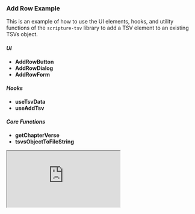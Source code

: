 
<Meta title="AddTsvRow" component={AddTsvRow} />

### Add Row Example

This is an example of how to use the UI elements, hooks, and utility functions of the `scripture-tsv` library to add a TSV element to an existing TSVs object.

#### _UI_

- **AddRowButton**
- **AddRowDialog**
- **AddRowForm**

#### _Hooks_

- **useTsvData**
- **useAddTsv**

#### _Core Functions_

- **getChapterVerse**
- **tsvsObjectToFileString**

<iframe
  src="https://codesandbox.io/embed/98jmw8?view=Editor+%2B+Preview&module=%2Fsrc%2FAddTsvRow.tsx"
  style={{
    width: '100%',
    height: '700px',
    outline: '1px solid #252525',
    border: '0',
    borderRadius: '8px',
    overflow: 'hidden',
    marginBottom: 16,
    zIndex: 100,
  }}
  title="add-tsv"
  allow="accelerometer; ambient-light-sensor; camera; encrypted-media; geolocation; gyroscope; hid; microphone; midi; payment; usb; vr; xr-spatial-tracking"
  sandbox="allow-forms allow-modals allow-popups allow-presentation allow-same-origin allow-scripts"
></iframe>
